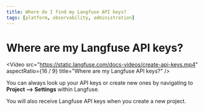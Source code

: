 ```yaml
---
title: Where do I find my Langfuse API keys?
tags: [platform, observability, administration]
---
```


# Where are my Langfuse API keys?

<Video
  src="https://static.langfuse.com/docs-videos/create-api-keys.mp4"
  aspectRatio={16 / 9}
  title="Where are my Langfuse API keys?"
/>

You can always look up your API keys or create new ones by navigating to **Project --> Settings** within Langfuse.

You will also receive Langfuse API keys when you create a new project.
